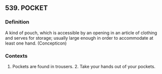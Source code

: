 ## 539. POCKET
### Definition
A kind of pouch, which is accessible by an opening in an article of clothing and serves for storage; usually large enough in order to accommodate at least one hand.  (Concepticon)

### Contexts
1. Pockets are found in trousers. 2. Take your hands out of your pockets.


